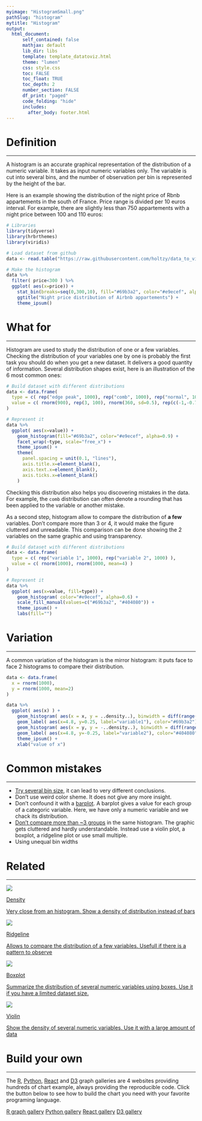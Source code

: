```yaml
---
myimage: "HistogramSmall.png"
pathSlug: "histogram"
mytitle: "Histogram"
output:
  html_document:
      self_contained: false
      mathjax: default
      lib_dir: libs
      template: template_datatoviz.html
      theme: "lumen"
      css: style.css
      toc: FALSE
      toc_float: TRUE
      toc_depth: 2
      number_section: FALSE
      df_print: "paged"
      code_folding: "hide"
      includes:
        after_body: footer.html
---
```






<div class="mycontent">



# Definition {#definition}
***
A histogram is an accurate graphical representation of the distribution of a numeric variable. It takes as input numeric variables only. The variable is cut into several bins, and the number of observation per bin is represented by the height of the bar.

Here is an example showing the distribution of the night price of Rbnb appartements in the south of France. Price range is divided per 10 euros interval. For example, there are slightly less than 750 appartements with a night price between 100 and 110 euros:
```r
# Libraries
library(tidyverse)
library(hrbrthemes)
library(viridis)

# Load dataset from github
data <- read.table("https://raw.githubusercontent.com/holtzy/data_to_viz/master/Example_dataset/1_OneNum.csv", header=TRUE)

# Make the histogram
data %>%
  filter( price<300 ) %>%
  ggplot( aes(x=price)) +
    stat_bin(breaks=seq(0,300,10), fill="#69b3a2", color="#e9ecef", alpha=0.9) +
    ggtitle("Night price distribution of Airbnb appartements") +
    theme_ipsum()
```


# What for
***

Histogram are used to study the distribution of one or a few variables. Checking the distribution of your variables one by one is probably the first task you should do when you get a new dataset. It delivers a good quantity of information. Several distribution shapes exist, here is an illustration of the 6 most common ones:

```r

# Build dataset with different distributions
data <- data.frame(
  type = c( rep("edge peak", 1000), rep("comb", 1000), rep("normal", 1000), rep("uniform", 1000), rep("bimodal", 1000), rep("skewed", 1000) ),
  value = c( rnorm(900), rep(3, 100), rnorm(360, sd=0.5), rep(c(-1,-0.75,-0.5,-0.25,0,0.25,0.5,0.75), 80), rnorm(1000), runif(1000), rnorm(500, mean=-2), rnorm(500, mean=2), abs(log(rnorm(1000))) )
)

# Represent it
data %>%
  ggplot( aes(x=value)) +
    geom_histogram(fill="#69b3a2", color="#e9ecef", alpha=0.9) +
    facet_wrap(~type, scale="free_x") +
    theme_ipsum() +
    theme(
      panel.spacing = unit(0.1, "lines"),
      axis.title.x=element_blank(),
      axis.text.x=element_blank(),
      axis.ticks.x=element_blank()
    )

```

Checking this distribution also helps you discovering mistakes in the data. For example, the `comb` distribution can often denote a rounding that has been applied to the variable or another mistake.

As a second step, histogram allow to compare the distribution of **a few** variables. Don't compare more than 3 or 4, it would make the figure cluttered and unreadable. This comparison can be done showing the 2 variables on the same graphic and using transparency.

```r

# Build dataset with different distributions
data <- data.frame(
  type = c( rep("variable 1", 1000), rep("variable 2", 1000) ),
  value = c( rnorm(1000), rnorm(1000, mean=4) )
)

# Represent it
data %>%
  ggplot( aes(x=value, fill=type)) +
    geom_histogram( color="#e9ecef", alpha=0.6) +
    scale_fill_manual(values=c("#69b3a2", "#404080")) +
    theme_ipsum() +
    labs(fill="")

```


# Variation
***

A common variation of the histogram is the mirror histogram: it puts face to face 2 histograms to compare their distribution.

```r
data <- data.frame(
  x = rnorm(1000),
  y = rnorm(1000, mean=2)
)

data %>%
  ggplot( aes(x) ) +
    geom_histogram( aes(x = x, y = ..density..), binwidth = diff(range(data$x))/30, fill="#69b3a2" ) +
    geom_label( aes(x=4.8, y=0.25, label="variable1"), color="#69b3a2") +
    geom_histogram( aes(x = y, y = -..density..), binwidth = diff(range(data$x))/30, fill= "#404080") +
    geom_label( aes(x=4.8, y=-0.25, label="variable2"), color="#404080") +
    theme_ipsum() +
    xlab("value of x")
```




# Common mistakes {#mistake}
***

- [Try several bin size](), it can lead to very different conclusions.
- Don't use weird color sheme. It does not give any more insight.
- Don't confound it with a [barplot](). A barplot gives a value for each group of a categoric variable. Here, we have only a numeric variable and we chack its distribution.
- [Don't compare more than ~3 groups]() in the same histogram. The graphic gets cluttered and hardly understandable. Instead use a violin plot, a boxplot, a ridgeline plot or use small multiple.
- Using unequal bin widths




# Related {#related}
***

<div class="row">
  <div class="col-sm-3">
  <a href="density.html" class="btn btn-primary mybtnrelated" style="margin-bottom:4px;white-space: normal !important;">
  <img  src="https://github.com/holtzy/data_to_viz/raw/master/img/section/DensitySmall.png">
  <p class="mytitlerelated">Density</p>
  <p class="mytextrelated">Very close from an histogram. Show a density of distribution instead of bars</p>
  </a>
  </div>
  <div class="col-sm-3">
  <a href="ridgeline.html" class="btn btn-primary mybtnrelated" style="margin-bottom:4px;white-space: normal !important;">
  <img  src="https://github.com/holtzy/data_to_viz/raw/master/img/section/JoyplotSmall.png">
  <p class="mytitlerelated">Ridgeline</p>
  <p class="mytextrelated">Allows to compare the distribution of a few variables. Usefull if there is a pattern to observe</p>
  </a>
  </div>
  <div class="col-sm-3">
  <a href="https://www.data-to-viz.com/caveat/boxplot.html" class="btn btn-primary mybtnrelated" style="margin-bottom:4px;white-space: normal !important;">
  <img  src="https://github.com/holtzy/data_to_viz/raw/master/img/section/Box1Small.png">
  <p class="mytitlerelated">Boxplot</p>
  <p class="mytextrelated">Summarize the distribution of several numeric variables using boxes. Use it if you have a limited dataset size.</p>
  </a>
  </div>
  <div class="col-sm-3">
  <a href="violin.html" class="btn btn-primary mybtnrelated" style="margin-bottom:4px;white-space: normal !important;">
  <img  src="https://github.com/holtzy/data_to_viz/raw/master/img/section/ViolinSmall.png">
  <p class="mytitlerelated">Violin</p>
  <p class="mytextrelated">Show the density of several numeric variables. Use it with a large amount of data</p>
  </a>
  </div>
</div>



# Build your own {#code}
***

The [R](https://r-graph-gallery.com/histogram.html), [Python](https:/python-graph-gallery.com/histogram/), [React](https://www.react-graph-gallery.com/histogram) and [D3](https://d3-graph-gallery.com/histogram.html) graph galleries are 4 websites providing hundreds of chart example, always providing the reproducible code. Click the button below to see how to build the chart you need with your favorite programing language.

<p>
<a href="https://r-graph-gallery.com/histogram.html" class="btn btn-primary">R graph gallery</a>
<a href="https://python-graph-gallery.com/histogram/" class="btn btn-primary">Python gallery</a>
<a href="https://www.react-graph-gallery.com/histogram" class="btn btn-primary">React gallery</a>
<a href="https://d3-graph-gallery.com/histogram.html" class="btn btn-primary">D3 gallery</a>
</p>



</div>














